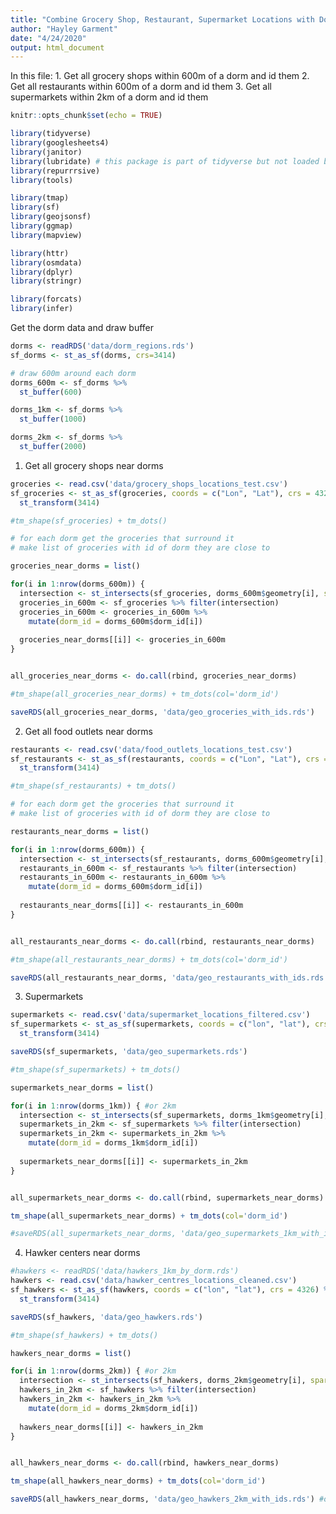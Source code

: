 ```yaml
---
title: "Combine Grocery Shop, Restaurant, Supermarket Locations with Dorms"
author: "Hayley Garment"
date: "4/24/2020"
output: html_document
---
```


In this file:
1. Get  all grocery shops within 600m of a dorm and id them
2. Get all restaurants within 600m of a dorm and id them
3. Get all supermarkets within 2km of a dorm and id them

```r
knitr::opts_chunk$set(echo = TRUE)

library(tidyverse)
library(googlesheets4)
library(janitor)
library(lubridate) # this package is part of tidyverse but not loaded by default
library(repurrrsive)
library(tools)

library(tmap)
library(sf)
library(geojsonsf)
library(ggmap)
library(mapview)

library(httr)
library(osmdata)
library(dplyr)
library(stringr)

library(forcats)
library(infer)
```

Get the dorm data and draw buffer
```r
dorms <- readRDS('data/dorm_regions.rds')
sf_dorms <- st_as_sf(dorms, crs=3414)

# draw 600m around each dorm
dorms_600m <- sf_dorms %>%
  st_buffer(600)

dorms_1km <- sf_dorms %>%
  st_buffer(1000)

dorms_2km <- sf_dorms %>%
  st_buffer(2000)

```

1. Get all grocery shops near dorms
```r
groceries <- read.csv('data/grocery_shops_locations_test.csv')
sf_groceries <- st_as_sf(groceries, coords = c("Lon", "Lat"), crs = 4326) %>%
  st_transform(3414)

#tm_shape(sf_groceries) + tm_dots()
```


```r
# for each dorm get the groceries that surround it
# make list of groceries with id of dorm they are close to

groceries_near_dorms = list()

for(i in 1:nrow(dorms_600m)) {
  intersection <- st_intersects(sf_groceries, dorms_600m$geometry[i], sparse = F)
  groceries_in_600m <- sf_groceries %>% filter(intersection)
  groceries_in_600m <- groceries_in_600m %>% 
    mutate(dorm_id = dorms_600m$dorm_id[i])
  
  groceries_near_dorms[[i]] <- groceries_in_600m
}


all_groceries_near_dorms <- do.call(rbind, groceries_near_dorms)

#tm_shape(all_groceries_near_dorms) + tm_dots(col='dorm_id')
```


```r
saveRDS(all_groceries_near_dorms, 'data/geo_groceries_with_ids.rds')
```


2. Get all food outlets near dorms
```r
restaurants <- read.csv('data/food_outlets_locations_test.csv')
sf_restaurants <- st_as_sf(restaurants, coords = c("Lon", "Lat"), crs = 4326) %>%
  st_transform(3414)

#tm_shape(sf_restaurants) + tm_dots()
```


```r
# for each dorm get the groceries that surround it
# make list of groceries with id of dorm they are close to

restaurants_near_dorms = list()

for(i in 1:nrow(dorms_600m)) {
  intersection <- st_intersects(sf_restaurants, dorms_600m$geometry[i], sparse = F)
  restaurants_in_600m <- sf_restaurants %>% filter(intersection)
  restaurants_in_600m <- restaurants_in_600m %>% 
    mutate(dorm_id = dorms_600m$dorm_id[i])
  
  restaurants_near_dorms[[i]] <- restaurants_in_600m
}


all_restaurants_near_dorms <- do.call(rbind, restaurants_near_dorms)

#tm_shape(all_restaurants_near_dorms) + tm_dots(col='dorm_id')
```


```r
saveRDS(all_restaurants_near_dorms, 'data/geo_restaurants_with_ids.rds')
```


3. Supermarkets
```r
supermarkets <- read.csv('data/supermarket_locations_filtered.csv')
sf_supermarkets <- st_as_sf(supermarkets, coords = c("lon", "lat"), crs = 4326) %>%
  st_transform(3414)

saveRDS(sf_supermarkets, 'data/geo_supermarkets.rds')

#tm_shape(sf_supermarkets) + tm_dots()
```


```r
supermarkets_near_dorms = list()

for(i in 1:nrow(dorms_1km)) { #or 2km
  intersection <- st_intersects(sf_supermarkets, dorms_1km$geometry[i], sparse = F)
  supermarkets_in_2km <- sf_supermarkets %>% filter(intersection)
  supermarkets_in_2km <- supermarkets_in_2km %>% 
    mutate(dorm_id = dorms_1km$dorm_id[i])
  
  supermarkets_near_dorms[[i]] <- supermarkets_in_2km
}


all_supermarkets_near_dorms <- do.call(rbind, supermarkets_near_dorms)

tm_shape(all_supermarkets_near_dorms) + tm_dots(col='dorm_id')

#saveRDS(all_supermarkets_near_dorms, 'data/geo_supermarkets_1km_with_ids.rds') #or 2km
```


4. Hawker centers near dorms
```r
#hawkers <- readRDS('data/hawkers_1km_by_dorm.rds')
hawkers <- read.csv('data/hawker_centres_locations_cleaned.csv')
sf_hawkers <- st_as_sf(hawkers, coords = c("lon", "lat"), crs = 4326) %>%
  st_transform(3414)

saveRDS(sf_hawkers, 'data/geo_hawkers.rds')

#tm_shape(sf_hawkers) + tm_dots()
```


```r
hawkers_near_dorms = list()

for(i in 1:nrow(dorms_2km)) { #or 2km
  intersection <- st_intersects(sf_hawkers, dorms_2km$geometry[i], sparse = F)
  hawkers_in_2km <- sf_hawkers %>% filter(intersection)
  hawkers_in_2km <- hawkers_in_2km %>% 
    mutate(dorm_id = dorms_2km$dorm_id[i])
  
  hawkers_near_dorms[[i]] <- hawkers_in_2km
}


all_hawkers_near_dorms <- do.call(rbind, hawkers_near_dorms)

tm_shape(all_hawkers_near_dorms) + tm_dots(col='dorm_id')

saveRDS(all_hawkers_near_dorms, 'data/geo_hawkers_2km_with_ids.rds') #or 2km
```

